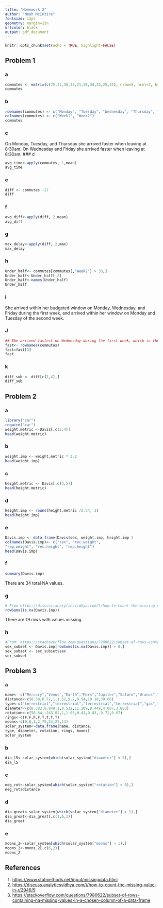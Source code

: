 ```yaml
---
title: "Homework 2" 
author: "Noah McIntire"
fontsize: 12pt
geometry: margin=1in
urlcolor: black
output: pdf_document
---
```


```r
knitr::opts_chunk$set(echo = TRUE, highlight=FALSE)
```

## Problem 1  
### a
```r
commutes <- matrix(c(25,22,36,23,21,36,34,33,25,32), nrow=5, ncol=2, byrow=TRUE)
commutes
```
### b
```r
rownames(commutes) <- c("Monday", "Tuesday", "Wednesday", "Thursday", "Friday")
colnames(commutes) <- c("Week1", "Week2")
commutes
```
\newpage
### c
On Monday, Tuesday, and Thursday she arrived faster when leaving at 8:30am. On Wednesday and Friday she arrived faster when leaving at 8:30am. 
### d
```r
avg_time<-apply(commutes, 1,mean)
avg_time
```

### e
```r
diff <- commutes -27
diff
```


### f

```r
avg_diff<-apply(diff, 2,mean)
avg_diff
```

### g

```r
max_delay<-apply(diff, 2,max)
max_delay
```


### h

```r
Under_half<- commutes[commutes[,"Week2"] > 30,]
Under_half<-Under_half[,2]
Under_half<-names(Under_half)
Under_half
```

### i
She arrived within her budgeted window on Monday, Wednesday, and Friday during the first week, and arrived within her window on Monday and Tuesday of the second week.

### J

```r
## She arrived fastest on Wednesday during the first week, which is the third row
fast<- rownames(commutes)
fast=fast[3]
fast
```

### k

```r
diff_sub <- diff[c(1,4),]
diff_sub
```

\newpage
## Problem 2

### a
```r
library("car")
require("car")
weight.metric <-Davis[,c(2,4)]
head(weight.metric)
```

### b

```r
weight.imp <- weight.metric * 2.2
head(weight.imp)
```

### c

```r
height.metric <- Davis[,c(3,5)]
head(height.metric)
```

### d

```r
height.imp <- round(height.metric /2.54, 1)
head(height.imp)
```

### e

```r
Davis.imp <- data.frame(Davis$sex, weight.imp, height.imp )
colnames(Davis.imp)<- c("sex", "rec.weight",
"rep.weight", "rec.height", "rep.height")
head(Davis.imp)
```

### f

```r
summary(Davis.imp)
```
There are 34 total NA values.

### g

```r
# From https://discuss.analyticsvidhya.com/t/how-to-count-the-missing-value-in-r/2949/5
rowSums(is.na(Davis.imp))
```
There are 19 rows with values missing.

### h

```r
#From: https://stackoverflow.com/questions/7980622/subset-of-rows-containing-na-missing-values-in-a-chosen-column-of-a-data-frame
sex_subset <- Davis.imp[rowSums(is.na(Davis.imp)) > 0,]
sex_subset <- sex_subset$sex
sex_subset
```
\newpage
## Problem 3

### a

```r
name<- c("Mercury","Venus","Earth","Mars","Jupiter","Saturn","Uranus","Neptune")
distance<-c(0.39,0.72,1,1.52,5.2,9.54,19.18,30.06)
type<-c("terrestrial","terrestrial","terrestrial","terrestrial","gas","gas","gas","gas")
diameter<-c(0.382,0.949,1,0.532,11.209,9.449,4.007,3.883)
rotation<-c(58.64,-243.02,1,1.03,0.41,0.43,-0.72,0.67)
rings<-c(F,F,F,F,T,T,T,T)
moons<-c(0,0,1,2,79,53,27,14)
solar_system<-data.frame(name, distance,
type, diameter, rotation, rings, moons)
solar_system
```

### b

```r
dia_l5<-solar_system[which(solar_system["diameter"] < 5),]
dia_l5
```

### c

```r
neg_rot<-solar_system[which(solar_system["rotation"] < 0),]
neg_rot$distance
```

### d

```r
dia_great<-solar_system[which(solar_system["diameter"] > 1),]
dia_great<-dia_great[,c(1,6,3)]
dia_great
```

### e

```r
moons_2<-solar_system[which(solar_system["moons"] > 1),]
moons_2<-moons_2[,c(6,2)]
moons_2
```

## References
1. <https://www.statmethods.net/input/missingdata.html>
2. <https://discuss.analyticsvidhya.com/t/how-to-count-the-missing-value-in-r/2949/5>
3. <https://stackoverflow.com/questions/7980622/subset-of-rows-containing-na-missing-values-in-a-chosen-column-of-a-data-frame>
